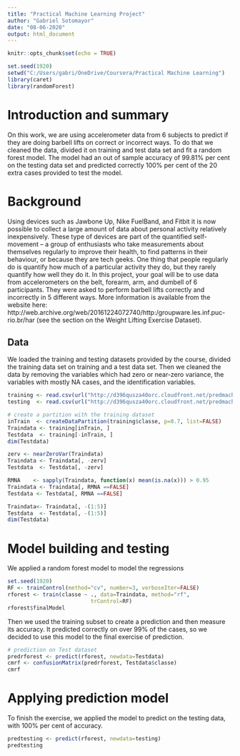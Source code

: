 ```yaml
---
title: "Practical Machine Learning Project"
author: "Gabriel Sotomayor"
date: "08-06-2020"
output: html_document
---
```



```r
knitr::opts_chunk$set(echo = TRUE)
```

```r
set.seed(1920)
setwd("C:/Users/gabri/OneDrive/Coursera/Practical Machine Learning")
library(caret)
library(randomForest)

```
# Introduction and summary

On this work, we are using accelerometer data from 6 subjects to predict if they are doing barbell lifts on correct or incorrect ways.
To do that we cleaned the data, divided it on training and test data set and fit a random forest model. The model had an out of sample accuracy of 99.81% per cent on the testing data set and predicted correctly 100% per cent of the 20 extra cases provided to test the model.

# Background

Using devices such as Jawbone Up, Nike FuelBand, and Fitbit it is now possible to collect a large amount of data about personal activity relatively inexpensively. These type of devices are part of the quantified self-movement – a group of enthusiasts who take measurements about themselves regularly to improve their health, to find patterns in their behaviour, or because they are tech geeks. One thing that people regularly do is quantify how much of a particular activity they do, but they rarely quantify how well they do it. In this project, your goal will be to use data from accelerometers on the belt, forearm, arm, and dumbell of 6 participants. They were asked to perform barbell lifts correctly and incorrectly in 5 different ways. More information is available from the website here: http://web.archive.org/web/20161224072740/http:/groupware.les.inf.puc-rio.br/har (see the section on the Weight Lifting Exercise Dataset).

## Data

We loaded the training and testing datasets provided by the course, divided the training data set on training and a test data set. Then we cleaned the data by removing the variables which had zero or near-zero variance, the variables with mostly NA cases, and the identification variables.

```r
training <- read.csv(url("http://d396qusza40orc.cloudfront.net/predmachlearn/pml-training.csv"))
testing  <- read.csv(url("http://d396qusza40orc.cloudfront.net/predmachlearn/pml-testing.csv"))

# create a partition with the training dataset 
inTrain  <- createDataPartition(training$classe, p=0.7, list=FALSE)
Traindata <- training[inTrain, ]
Testdata  <- training[-inTrain, ]
dim(Testdata)

zerv <- nearZeroVar(Traindata)
Traindata <- Traindata[, -zerv]
Testdata  <- Testdata[, -zerv]

RMNA    <- sapply(Traindata, function(x) mean(is.na(x))) > 0.95
Traindata <- Traindata[, RMNA ==FALSE]
Testdata <- Testdata[, RMNA ==FALSE]

Traindata<- Traindata[, -(1:5)]
Testdata  <- Testdata[, -(1:5)]
dim(Testdata)
```

# Model building and testing
We applied a random forest model to model the regressions
```r
set.seed(1920)
RF <- trainControl(method="cv", number=3, verboseIter=FALSE)
rforest <- train(classe ~ ., data=Traindata, method="rf",
                          trControl=RF)
rforest$finalModel
```

Then we used the training subset to create a prediction and then measure its accuracy. It predicted correctly on over 99% of the cases, so we decided to use this model to the final exercise of prediction.
```r
# prediction on Test dataset
predrforest <- predict(rforest, newdata=Testdata)
cmrf <- confusionMatrix(predrforest, Testdata$classe)
cmrf
```

# Applying prediction model

To finish the exercise, we applied the model to predict on the testing data, with 100% per cent of accuracy.
```r
predtesting <- predict(rforest, newdata=testing)
predtesting
```